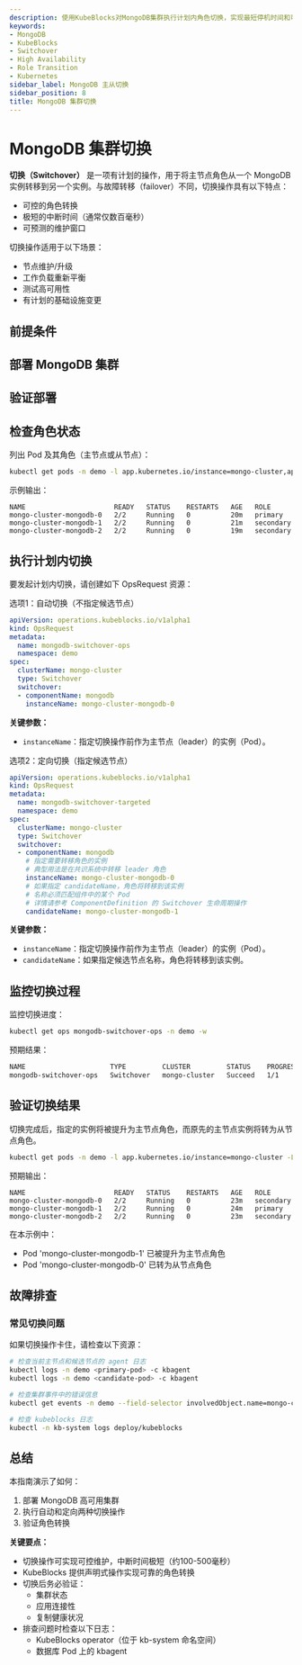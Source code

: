 ```yaml
---
description: 使用KubeBlocks对MongoDB集群执行计划内角色切换，实现最短停机时间和可控维护
keywords:
- MongoDB
- KubeBlocks
- Switchover
- High Availability
- Role Transition
- Kubernetes
sidebar_label: MongoDB 主从切换
sidebar_position: 8
title: MongoDB 集群切换
---
```


# MongoDB 集群切换

**切换（Switchover）** 是一项有计划的操作，用于将主节点角色从一个 MongoDB 实例转移到另一个实例。与故障转移（failover）不同，切换操作具有以下特点：
- 可控的角色转换
- 极短的中断时间（通常仅数百毫秒）
- 可预测的维护窗口

切换操作适用于以下场景：
- 节点维护/升级
- 工作负载重新平衡
- 测试高可用性
- 有计划的基础设施变更

## 前提条件


<Prerequisites />

## 部署 MongoDB 集群


<CreateCluster />

## 验证部署


<VerifyCluster />

## 检查角色状态
列出 Pod 及其角色（主节点或从节点）：

```bash
kubectl get pods -n demo -l app.kubernetes.io/instance=mongo-cluster,apps.kubeblocks.io/component-name=mongodb -L kubeblocks.io/role
```

示例输出：

```text
NAME                      READY   STATUS    RESTARTS   AGE   ROLE
mongo-cluster-mongodb-0   2/2     Running   0          20m   primary
mongo-cluster-mongodb-1   2/2     Running   0          21m   secondary
mongo-cluster-mongodb-2   2/2     Running   0          19m   secondary
```

## 执行计划内切换

要发起计划内切换，请创建如下 OpsRequest 资源：

<Tabs>
  <TabItem value="Automatic Switchover" label="自动切换" default>
  选项1：自动切换（不指定候选节点）

  ```yaml
  apiVersion: operations.kubeblocks.io/v1alpha1
  kind: OpsRequest
  metadata:
    name: mongodb-switchover-ops
    namespace: demo
  spec:
    clusterName: mongo-cluster
    type: Switchover
    switchover:
    - componentName: mongodb
      instanceName: mongo-cluster-mongodb-0
  ```
 **关键参数：**
  - `instanceName`：指定切换操作前作为主节点（leader）的实例（Pod）。

  </TabItem>
  <TabItem value="Targeted Switchover" label="定向切换" >
  选项2：定向切换（指定候选节点）

  ```yaml
  apiVersion: operations.kubeblocks.io/v1alpha1
  kind: OpsRequest
  metadata:
    name: mongodb-switchover-targeted
    namespace: demo
  spec:
    clusterName: mongo-cluster
    type: Switchover
    switchover:
    - componentName: mongodb
      # 指定需要转移角色的实例
      # 典型用法是在共识系统中转移 leader 角色
      instanceName: mongo-cluster-mongodb-0
      # 如果指定 candidateName，角色将转移到该实例
      # 名称必须匹配组件中的某个 Pod
      # 详情请参考 ComponentDefinition 的 Switchover 生命周期操作
      candidateName: mongo-cluster-mongodb-1
  ```

  **关键参数：**
  - `instanceName`：指定切换操作前作为主节点（leader）的实例（Pod）。
  - `candidateName`：如果指定候选节点名称，角色将转移到该实例。
  </TabItem>
</Tabs>

## 监控切换过程

监控切换进度：

```bash
kubectl get ops mongodb-switchover-ops -n demo -w
```

预期结果：
```bash
NAME                     TYPE         CLUSTER         STATUS    PROGRESS   AGE
mongodb-switchover-ops   Switchover   mongo-cluster   Succeed   1/1        33s
```

## 验证切换结果

切换完成后，指定的实例将被提升为主节点角色，而原先的主节点实例将转为从节点角色。

```bash
kubectl get pods -n demo -l app.kubernetes.io/instance=mongo-cluster -L kubeblocks.io/role
```

预期输出：

```text
NAME                      READY   STATUS    RESTARTS   AGE   ROLE
mongo-cluster-mongodb-0   2/2     Running   0          23m   secondary
mongo-cluster-mongodb-1   2/2     Running   0          24m   primary
mongo-cluster-mongodb-2   2/2     Running   0          23m   secondary
```

在本示例中：
- Pod 'mongo-cluster-mongodb-1' 已被提升为主节点角色
- Pod 'mongo-cluster-mongodb-0' 已转为从节点角色

## 故障排查

### 常见切换问题

如果切换操作卡住，请检查以下资源：
```bash
# 检查当前主节点和候选节点的 agent 日志
kubectl logs -n demo <primary-pod> -c kbagent
kubectl logs -n demo <candidate-pod> -c kbagent

# 检查集群事件中的错误信息
kubectl get events -n demo --field-selector involvedObject.name=mongo-cluster

# 检查 kubeblocks 日志
kubectl -n kb-system logs deploy/kubeblocks
```

## 总结

本指南演示了如何：
1. 部署 MongoDB 高可用集群
2. 执行自动和定向两种切换操作
3. 验证角色转换

**关键要点：**
- 切换操作可实现可控维护，中断时间极短（约100-500毫秒）
- KubeBlocks 提供声明式操作实现可靠的角色转换
- 切换后务必验证：
  - 集群状态
  - 应用连接性
  - 复制健康状况
- 排查问题时检查以下日志：
  - KubeBlocks operator（位于 kb-system 命名空间）
  - 数据库 Pod 上的 kbagent